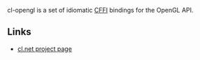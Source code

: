 cl-opengl is a set of idiomatic [[CFFI]] bindings for the OpenGL API.

== Links ==
* [http://common-lisp.net/project/cl-opengl/ cl.net project page]